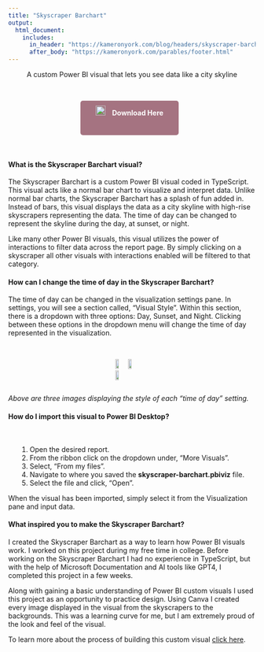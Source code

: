 ```yaml
---
title: "Skyscraper Barchart"
output:
  html_document:
    includes:
      in_header: "https://kameronyork.com/blog/headers/skyscraper-barchart-header.html"
      after_body: "https://kameronyork.com/parables/footer.html"
---
```

<style>
  /* Center alignment for the title, text under the title, and buttons */
  h1, .subtitle-text, .download-button {
    text-align: center;
  }

  /* Left alignment for paragraphs and their titles in the middle of the document */
  h4 {
    text-align: left;
  }
</style>

<div class="subtitle-text">
  <p>A custom Power BI visual that lets you see data like a city skyline</p>
</div>
<br>

<style>
  .download-button {
    display: inline-block; /* Use inline-block to allow setting width */
    width: 180px; /* Set fixed width */
    height: 50px;
    margin-right: 10px;
    background-color: #a57381; /* Purple color */
    color: #ffffff; /* White text color */
    padding: 10px 10px; /* Adjust padding as needed */
    border-radius: 5px; /* Rounded corners */
    text-decoration: none; /* Remove underline */
    font-weight: bold;
    text-align: center; /* Center text horizontally */
    line-height: 30px; /* Center text vertically */
  }
  
  .download-button:hover {
  color: #623f4a; /* Change text color on hover */
  }

  .download-button img {
    width: 20px; /* Adjust image size as needed */
    margin-right: 10px; /* Add space between image and text */
  }
  /* Apply styling to larger images */
  .large-image {
    width: 75%; /* Set the width of the images to 75% of their current size */
    display: block; /* Center the images */
    margin: 0 auto; /* Center the images */
    border: 2px solid #f0f0f0;
  }

  /* Apply styling to Chrome and Edge icons */
  .download-button img {
    width: 20px; /* Adjust image size as needed */
    margin-right: 10px; /* Add space between image and text */
  }

  @media (max-width: 600px) {
  .download-button {
    display: block; /* Change to block-level element */
    margin: 0 auto; /* Center the buttons horizontally */
    width: 180px; /* Set fixed width */
    height: 50px;
    margin-bottom: 10px; /* Add spacing between buttons */
    background-color: #a57381; /* Purple color */
    color: #ffffff; /* White text color */
    padding: 10px 10px; /* Adjust padding as needed */
    border-radius: 5px; /* Rounded corners */
    text-decoration: none; /* Remove underline */
    font-weight: bold;
    text-align: center; /* Center text horizontally */
    line-height: 30px; /* Center text vertically */
  }
  
  .download-button:hover {
  color: #623f4a; /* Change text color on hover */
  }
}

  .indented {
    padding-left: 15pt;
    padding-right: 15pt;
  }
</style>

<div class="subtitle-text">
  <a href="https://kameronyork.com/docs/skyscraper-barchart.pbiviz" class="download-button">
    <img src="https://kameronyork.com/docs/assets/powerbi-logo.png" alt="Google Chrome Logo">
    Download Here
  </a>
</div>

<br>

#### What is the Skyscraper Barchart visual?

The Skyscraper Barchart is a custom Power BI visual coded in TypeScript.  This visual acts like a normal bar chart to visualize and interpret data.  Unlike normal bar charts, the Skyscraper Barchart has a splash of fun added in.  Instead of bars, this visual displays the data as a city skyline with high-rise skyscrapers representing the data.  The time of day can be changed to represent the skyline during the day, at sunset, or night.  

Like many other Power BI visuals, this visual utilizes the power of interactions to filter data across the report page.  By simply clicking on a skyscraper all other visuals with interactions enabled will be filtered to that category.  

#### How can I change the time of day in the Skyscraper Barchart?

The time of day can be changed in the visualization settings pane.  In settings, you will see a section called, "Visual Style".  Within this section, there is a dropdown with three options:  Day, Sunset, and Night.  Clicking between these options in the dropdown menu will change the time of day represented in the visualization.  

<br>
<div style="display: flex; justify-content: space-around; align-items: center;">
  <img src="https://kameronyork.com/docs/assets/scraper-day-example.png" style="width: 32%; margin-right: 1%;">
  <img src="https://kameronyork.com/docs/assets/scraper-sunset-example.png" style="width: 32%; margin-right: 1%;">
  <img src="https://kameronyork.com/docs/assets/scraper-night-example.png" style="width: 32%;">
</div>
<i>Above are three images displaying the style of each "time of day" setting.</i>


#### How do I import this visual to Power BI Desktop?
<br>

<div class="indented">
1. Open the desired report.
2. From the ribbon click on the dropdown under, "More Visuals".
3. Select, "From my files".
4. Navigate to where you saved the <b>skyscraper-barchart.pbiviz</b> file.
5. Select the file and click, "Open".
</div>

When the visual has been imported, simply select it from the Visualization pane and input data.

#### What inspired you to make the Skyscraper Barchart?

I created the Skyscraper Barchart as a way to learn how Power BI visuals work.  I worked on this project during my free time in college.  Before working on the Skyscraper Barchart I had no experience in TypeScript, but with the help of Microsoft Documentation and AI tools like GPT4, I completed this project in a few weeks.

Along with gaining a basic understanding of Power BI custom visuals I used this project as an opportunity to practice design.  Using Canva I created every image displayed in the visual from the skyscrapers to the backgrounds.  This was a learning curve for me, but I am extremely proud of the look and feel of the visual.

To learn more about the process of building this custom visual [click here](https://kameronyork.com/blog/building-skyscraper-barchart.html).
<br>
<br>